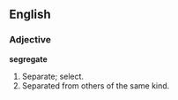 ==English==

===Adjective===

'''segregate'''

#Separate; select.
#Separated from others of the same kind.